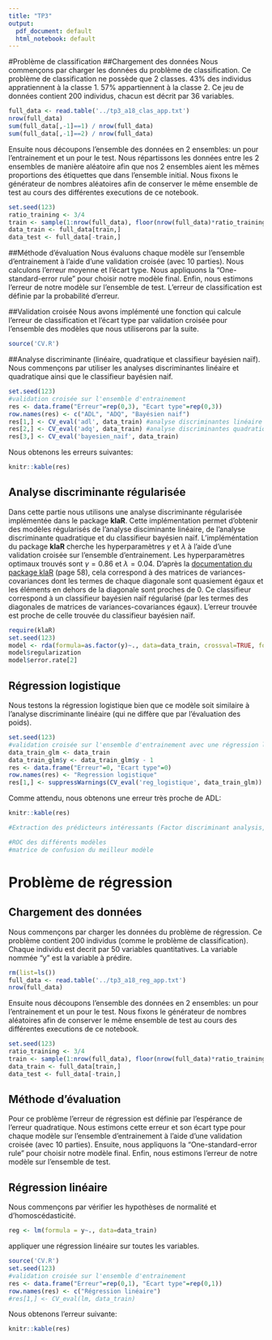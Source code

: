 ```yaml
---
title: "TP3"
output:
  pdf_document: default
  html_notebook: default
---
```


#Problème de classification
##Chargement des données
Nous commençons par charger les données du problème de classification. Ce problème de classification ne possède que 2 classes. 43% des individus appratiennent à la classe 1. 57% appartiennent à la classe 2. Ce jeu de données contient 200 individus, chacun est décrit par 36 variables.

```r
full_data <- read.table('../tp3_a18_clas_app.txt')
nrow(full_data)
sum(full_data[,-1]==1) / nrow(full_data)
sum(full_data[,-1]==2) / nrow(full_data)
```


Ensuite nous découpons l'ensemble des données en 2 ensembles: un pour l'entrainement et un pour le test.  Nous répartissons les données entre les 2 ensembles de manière aléatoire afin que nos 2 ensembles aient les mêmes proportions des étiquettes que dans l'ensemble initial. Nous fixons le générateur de nombres aléatoires afin de conserver le même ensemble de test au cours des différentes executions de ce notebook.

```r
set.seed(123)
ratio_training <- 3/4
train <- sample(1:nrow(full_data), floor(nrow(full_data)*ratio_training))
data_train <- full_data[train,]
data_test <- full_data[-train,]
```

##Méthode d'évaluation
Nous évaluons chaque modèle sur l'ensemble d'entrainement à l'aide d'une validation croisée (avec 10 parties). Nous calculons l'erreur moyenne et l'écart type. Nous appliquons la "One-standard-error rule" pour choisir notre modèle final. Enfin, nous estimons l'erreur de notre modèle sur l'ensemble de test. L'erreur de classification est définie par la probabilité d’erreur.

##Validation croisée
Nous avons implémenté une fonction qui calcule l'erreur de classification et l'écart type par validation croisée pour l'ensemble des modèles que nous utiliserons par la suite.
```r
source('CV.R')
```

##Analyse discriminante (linéaire, quadratique et classifieur bayésien naïf).
Nous commençons par utiliser les analyses discriminantes linéaire et quadratique ainsi que le classifieur bayésien naif.
```r
set.seed(123)
#validation croisée sur l'ensemble d'entrainement
res <- data.frame("Erreur"=rep(0,3), "Ecart type"=rep(0,3))
row.names(res) <- c("ADL", "ADQ", "Bayésien naif")
res[1,] <- CV_eval('adl', data_train) #analyse discriminantes linéaire
res[2,] <- CV_eval('adq', data_train) #analyse discriminantes quadratique
res[3,] <- CV_eval('bayesien_naif', data_train)
```
Nous obtenons les erreurs suivantes:

```r
knitr::kable(res)
```

## Analyse discriminante régularisée
Dans cette partie nous utilisons une analyse discriminante régularisée implémentée dans le package **klaR**. Cette implémentation permet d'obtenir des modèles régularisés de l'analyse disciminante linéaire, de l'analyse discriminante quadratique et du classifieur bayésien naïf. L'impléméntation du package **klaR** cherche les hyperparamètres $\gamma$ et $\lambda$ à l'aide d'une validation croisée sur l'ensemble d'entrainement. Les hyperparamètres optimaux trouvés sont $\gamma=0.86$ et $\lambda=0.04$. D'après la [documentation du package klaR](https://cran.r-project.org/web/packages/klaR/klaR.pdf) (page 58), cela correspond à des matrices de variances-covariances dont les termes de chaque diagonale sont quasiement égaux et les éléments en dehors de la diagonale sont proches de 0. Ce classifieur correspond à un classifieur bayésien naïf régularisé (par les termes des diagonales de matrices de variances-covariances égaux). L'erreur trouvée est proche de celle trouvée du classifieur bayésien naïf.

```r
require(klaR)
set.seed(123)
model <- rda(formula=as.factor(y)~., data=data_train, crossval=TRUE, fold=10)
model$regularization
model$error.rate[2]
```

## Régression logistique
Nous testons la régression logistique bien que ce modèle soit similaire à l'analyse discriminante linéaire (qui ne diffère que par l'évaluation des poids).

```r
set.seed(123)
#validation croisée sur l'ensemble d'entrainement avec une régression logistique
data_train_glm <- data_train
data_train_glm$y <- data_train_glm$y - 1
res <- data.frame("Erreur"=0, "Ecart type"=0)
row.names(res) <- "Regression logistique"
res[1,] <- suppressWarnings(CV_eval('reg_logistique', data_train_glm))
```
Comme attendu, nous obtenons une erreur très proche de ADL:
```r
knitr::kable(res)
```
```r
#Extraction des prédicteurs intéressants (Factor discriminant analysis, PCA, corrélations, corrélations fournies pas la régression logistique, ...)
```

```r
#ROC des différents modèles
#matrice de confusion du meilleur modèle
```

# Problème de régression
## Chargement des données
Nous commençons par charger les données du problème de régression. Ce problème contient 200 individus (comme le problème de classification). Chaque individu est decrit par 50 variables quantitatives. La variable nommée "y" est la variable à prédire.

```r
rm(list=ls())
full_data <- read.table('../tp3_a18_reg_app.txt')
nrow(full_data)
```


Ensuite nous découpons l'ensemble des données en 2 ensembles: un pour l'entrainement et un pour le test. Nous fixons le générateur de nombres aléatoires afin de conserver le même ensemble de test au cours des différentes executions de ce notebook.

```r
set.seed(123)
ratio_training <- 3/4
train <- sample(1:nrow(full_data), floor(nrow(full_data)*ratio_training))
data_train <- full_data[train,]
data_test <- full_data[-train,]
```

## Méthode d'évaluation
Pour ce problème l'erreur de régression est définie par l'espérance de l'erreur quadratique. Nous estimons cette erreur et son écart type pour chaque modèle sur l'ensemble d'entrainement à l'aide d'une validation croisée (avec 10 parties). Ensuite, nous appliquons la "One-standard-error rule" pour choisir notre modèle final. Enfin, nous estimons l'erreur de notre modèle sur l'ensemble de test. 

## Régression linéaire
Nous commençons par vérifier les hypothèses de normalité et d'homoscédasticité. 
```r
reg <- lm(formula = y~., data=data_train)
```

appliquer une régression linéaire sur toutes les variables.

```r
source('CV.R')
set.seed(123)
#validation croisée sur l'ensemble d'entrainement
res <- data.frame("Erreur"=rep(0,1), "Ecart type"=rep(0,1))
row.names(res) <- c("Régression linéaire")
#res[1,] <- CV_eval(lm, data_train)
```
Nous obtenons l'erreur suivante:

```r
knitr::kable(res)
```
